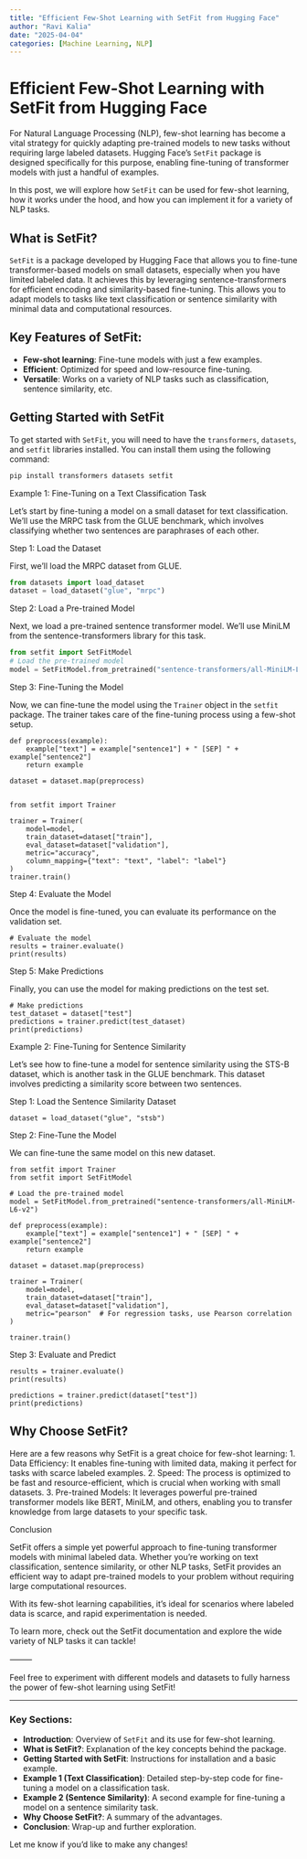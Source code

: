 ```yaml
---
title: "Efficient Few-Shot Learning with SetFit from Hugging Face"
author: "Ravi Kalia"
date: "2025-04-04"
categories: [Machine Learning, NLP]
---
```


# Efficient Few-Shot Learning with SetFit from Hugging Face

For Natural Language Processing (NLP), few-shot learning has become a vital strategy for quickly adapting pre-trained models to new tasks without requiring large labeled datasets. Hugging Face's `SetFit` package is designed specifically for this purpose, enabling fine-tuning of transformer models with just a handful of examples.

In this post, we will explore how `SetFit` can be used for few-shot learning, how it works under the hood, and how you can implement it for a variety of NLP tasks. 

## What is SetFit?

`SetFit` is a package developed by Hugging Face that allows you to fine-tune transformer-based models on small datasets, especially when you have limited labeled data. It achieves this by leveraging sentence-transformers for efficient encoding and similarity-based fine-tuning. This allows you to adapt models to tasks like text classification or sentence similarity with minimal data and computational resources.

## Key Features of SetFit:
- **Few-shot learning**: Fine-tune models with just a few examples.
- **Efficient**: Optimized for speed and low-resource fine-tuning.
- **Versatile**: Works on a variety of NLP tasks such as classification, sentence similarity, etc.

## Getting Started with SetFit

To get started with `SetFit`, you will need to have the `transformers`, `datasets`, and `setfit` libraries installed. You can install them using the following command:

```bash
pip install transformers datasets setfit
```
Example 1: Fine-Tuning on a Text Classification Task

Let’s start by fine-tuning a model on a small dataset for text classification. We’ll use the MRPC task from the GLUE benchmark, which involves classifying whether two sentences are paraphrases of each other.

Step 1: Load the Dataset

First, we’ll load the MRPC dataset from GLUE.

```python
from datasets import load_dataset
dataset = load_dataset("glue", "mrpc")
```

Step 2: Load a Pre-trained Model

Next, we load a pre-trained sentence transformer model. We’ll use MiniLM from the sentence-transformers library for this task.

```python
from setfit import SetFitModel
# Load the pre-trained model
model = SetFitModel.from_pretrained("sentence-transformers/all-MiniLM-L6-v2")
```

Step 3: Fine-Tuning the Model

Now, we can fine-tune the model using the `Trainer` object in the `setfit` package. The trainer takes care of the fine-tuning process using a few-shot setup.
```.python

def preprocess(example):
    example["text"] = example["sentence1"] + " [SEP] " + example["sentence2"]
    return example

dataset = dataset.map(preprocess)


from setfit import Trainer

trainer = Trainer(
    model=model,
    train_dataset=dataset["train"],
    eval_dataset=dataset["validation"],
    metric="accuracy",
    column_mapping={"text": "text", "label": "label"}
)
trainer.train()
```

Step 4: Evaluate the Model

Once the model is fine-tuned, you can evaluate its performance on the validation set.

```.python
# Evaluate the model
results = trainer.evaluate()
print(results)
```

Step 5: Make Predictions

Finally, you can use the model for making predictions on the test set.

```.python
# Make predictions
test_dataset = dataset["test"]
predictions = trainer.predict(test_dataset)
print(predictions)
```

Example 2: Fine-Tuning for Sentence Similarity

Let’s see how to fine-tune a model for sentence similarity using the STS-B dataset, which is another task in the GLUE benchmark. This dataset involves predicting a similarity score between two sentences.

Step 1: Load the Sentence Similarity Dataset

```.python
dataset = load_dataset("glue", "stsb")

```

Step 2: Fine-Tune the Model

We can fine-tune the same model on this new dataset.

```.python
from setfit import Trainer
from setfit import SetFitModel

# Load the pre-trained model
model = SetFitModel.from_pretrained("sentence-transformers/all-MiniLM-L6-v2")

def preprocess(example):
    example["text"] = example["sentence1"] + " [SEP] " + example["sentence2"]
    return example

dataset = dataset.map(preprocess)

trainer = Trainer(
    model=model,
    train_dataset=dataset["train"],
    eval_dataset=dataset["validation"],
    metric="pearson"  # For regression tasks, use Pearson correlation
)

trainer.train()
```

Step 3: Evaluate and Predict

```.python
results = trainer.evaluate()
print(results)

predictions = trainer.predict(dataset["test"])
print(predictions)
```

## Why Choose SetFit?

Here are a few reasons why SetFit is a great choice for few-shot learning:
	1.	Data Efficiency: It enables fine-tuning with limited data, making it perfect for tasks with scarce labeled examples.
	2.	Speed: The process is optimized to be fast and resource-efficient, which is crucial when working with small datasets.
	3.	Pre-trained Models: It leverages powerful pre-trained transformer models like BERT, MiniLM, and others, enabling you to transfer knowledge from large datasets to your specific task.

Conclusion

SetFit offers a simple yet powerful approach to fine-tuning transformer models with minimal labeled data. Whether you’re working on text classification, sentence similarity, or other NLP tasks, SetFit provides an efficient way to adapt pre-trained models to your problem without requiring large computational resources.

With its few-shot learning capabilities, it’s ideal for scenarios where labeled data is scarce, and rapid experimentation is needed.

To learn more, check out the SetFit documentation and explore the wide variety of NLP tasks it can tackle!

⸻

Feel free to experiment with different models and datasets to fully harness the power of few-shot learning using SetFit!

---

### Key Sections:
- **Introduction**: Overview of `SetFit` and its use for few-shot learning.
- **What is SetFit?**: Explanation of the key concepts behind the package.
- **Getting Started with SetFit**: Instructions for installation and a basic example.
- **Example 1 (Text Classification)**: Detailed step-by-step code for fine-tuning a model on a classification task.
- **Example 2 (Sentence Similarity)**: A second example for fine-tuning a model on a sentence similarity task.
- **Why Choose SetFit?**: A summary of the advantages.
- **Conclusion**: Wrap-up and further exploration.

Let me know if you'd like to make any changes!